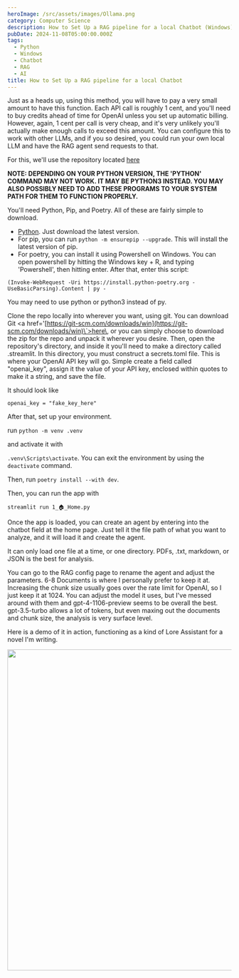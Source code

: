 ```yaml
---
heroImage: /src/assets/images/Ollama.png
category: Computer Science
description: How to Set Up a RAG pipeline for a local Chatbot (Windows)
pubDate: 2024-11-08T05:00:00.000Z
tags:
  - Python
  - Windows
  - Chatbot
  - RAG
  - AI
title: How to Set Up a RAG pipeline for a local Chatbot
---
```


Just as a heads up, using this method, you will have to pay a very small amount to have this function. Each API call is roughly 1 cent, and you'll need to buy credits ahead of time for OpenAI unless you set up automatic billing. However, again, 1 cent per call is very cheap, and it's very unlikely you'll actually make enough calls to exceed this amount. You can configure this to work with other LLMs, and if you so desired, you could run your own local LLM and have the RAG agent send requests to that.

For this, we'll use the repository located <a href="https://github.com/run-llama/rags">here</a>

**NOTE: DEPENDING ON YOUR PYTHON VERSION, THE 'PYTHON' COMMAND MAY NOT WORK. IT MAY BE PYTHON3 INSTEAD. YOU MAY ALSO POSSIBLY NEED TO ADD THESE PROGRAMS TO YOUR SYSTEM PATH FOR THEM TO FUNCTION PROPERLY.**

You'll need Python, Pip, and Poetry. All of these are fairly simple to download.

- <a href='[https://www.python.org/downloads/](https://www.python.org/downloads/)'>Python</a>. Just
  download the latest version.
- For pip, you can run `python -m ensurepip --upgrade`. This will install the latest version of pip.
- For poetry, you can install it using Powershell on Windows. You can open powershell by hitting the Windows key + R, and typing 'Powershell', then hitting enter. After that, enter this script:

```
(Invoke-WebRequest -Uri https://install.python-poetry.org -UseBasicParsing).Content | py -
```

You may need to use python or python3 instead of py.

Clone the repo locally into wherever you want, using git. You can download Git \<a href='[https://git-scm.com/downloads/win](https://git-scm.com/downloads/win)\`>here\</a>, or you can simply choose to download the zip for the repo and unpack it wherever you desire. Then, open the repository's directory, and inside it you'll need to make a directory called .streamlit. In this directory, you must construct a secrets.toml file. This is where your OpenAI API key will go. Simple create a field called "openai_key", assign it the value of your API key, enclosed within quotes to make it a string, and save the file.

It should look like

`openai_key = "fake_key_here"`

After that, set up your environment.

run `python -m venv .venv`

and activate it with

`.venv\Scripts\activate`. You can exit the environment by using the `deactivate` command.

Then, run `poetry install --with dev`.

Then, you can run the app with

```
streamlit run 1_🏠_Home.py
```

Once the app is loaded, you can create an agent by entering into the chatbot field at the home page. Just tell it the file path of what you want to analyze, and it will load it and create the agent.

It can only load one file at a time, or one directory. PDFs, .txt, markdown, or JSON is the best for analysis.

You can go to the RAG config page to rename the agent and adjust the parameters. 6-8 Documents is where I personally prefer to keep it at. Increasing the chunk size usually goes over the rate limit for OpenAI, so I just keep it at 1024. You can adjust the model it uses, but I've messed around with them and gpt-4-1106-preview seems to be overall the best. gpt-3.5-turbo allows a lot of tokens, but even maxing out the documents and chunk size, the analysis is very surface level.

Here is a demo of it in action, functioning as a kind of Lore Assistant for a novel I'm writing.

<img
	src='https://cdn.shawnzhome.com/shawnzhome/videos/Write-ups/AI/rag_demo.webp'
	loading='lazy'
	width='720'
	height='720'
/>
